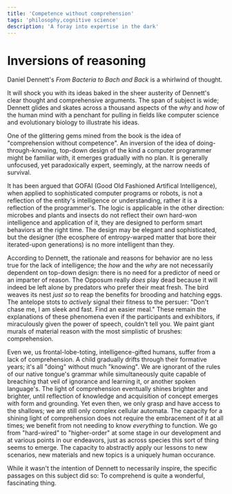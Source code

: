 ```yaml
---
title: 'Competence without comprehension'
tags: 'philosophy,cognitive science'
description: 'A foray into expertise in the dark'
---
```


# Inversions of reasoning

Daniel Dennett's _From Bacteria to Bach and Back_ is a whirlwind of thought.

It will shock you with its ideas baked in the sheer austerity of Dennett's clear thought and comprehensive arguments. The
span of subject is wide; Dennett glides and skates across a thousand aspects of the _why_ and _how_ of the human mind
with a penchant for pulling in fields like computer science and evolutionary biology to illustrate his ideas.

One of the glittering gems mined from the book is the idea of "comprehension without competence". An inversion of the idea
of doing-through-knowing, top-down design of the kind a computer programmer might be familiar with, it emerges gradually
with no plan. It is generally unfocused, yet paradoxically expert, seemingly, at the narrow needs of survival.

It has been argued that GOFAI (Good Old Fashioned Artifical Intelligence), when applied to sophisticated computer programs
or robots, is not a reflection of the entity's intelligence or understanding, rather it is a reflection of the programmer's.
The logic is applicable in the other direction: microbes and plants and insects do not reflect their own hard-won intelligence
and application of it, they are designed to perform smart behaviors at the right time. The design may be elegant and sophisticated,
but the designer (the ecosphere of entropy-warped matter that bore their iterated-upon generations) is no more intelligent than
they.

According to Dennett, the rationale and reasons for behavior are no less true for the lack of intelligence; the _how_ and the _why_
are not necessarily dependent on top-down design: there is no need for a predictor of need or an imparter of reason. The Opposum
really _does_ play dead because it will indeed be left alone by predators who prefer their meat fresh. The bird weaves its nest
_just so_ to reap the benefits for brooding and hatching eggs. The antelope stots to _actively_ signal their fitness to the persuer: "Don't
chase me, I am sleek and fast. Find an easier meal." These remain the explanations of these phenomena even if the participants
and exhibitors, if miraculously given the power of speech, couldn't tell you. We paint giant murals of material reason with
the most simplistic of brushes: comprehension.

Even we, us frontal-lobe-toting, intelligence-gifted humans, suffer from a lack of comprehension. A child gradually drifts
through their formative years; it's all "doing" without much "knowing". We are ignorant of the rules of our native tongue's
grammar while simultaneously quite capable of breaching that veil of ignorance and learning it, or another spoken language's.
The light of comprehension eventually shines brighter and brighter, until reflection of knowledge and acquisition of concept
emerges with form and grounding. Yet even then, we only grasp and have access to the shallows; we are still only complex cellular automata.
The capacity for a shining light of comprehension does not require the embracement of it at all times; we benefit from not needing
to know _everything_ to function. We go from "hard-wired" to "higher-order" at some stage in our development and at various points
in our endeavors, just as across species this sort of thing seems to emerge. The capacity to abstractly apply our lessons to new
scenarios, new materials and new topics is a uniquely human occurance.

While it wasn't the intention of Dennett to necessarily inspire, the specific passages on this subject did so: To
comprehend is quite a wonderful, fascinating thing.
